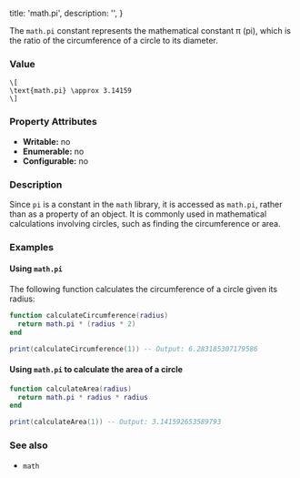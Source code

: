   title: 'math.pi',
  description: '',
}

The `math.pi` constant represents the mathematical constant π (pi), which is the ratio of the circumference of a circle to its diameter.

### Value  

```
\[
\text{math.pi} \approx 3.14159
\]
```

### Property Attributes  

- **Writable:** no  
- **Enumerable:** no  
- **Configurable:** no  

### Description  

Since `pi` is a constant in the `math` library, it is accessed as `math.pi`, rather than as a property of an object. It is commonly used in mathematical calculations involving circles, such as finding the circumference or area.

### Examples  

#### Using `math.pi`

The following function calculates the circumference of a circle given its radius:

```lua
function calculateCircumference(radius)
  return math.pi * (radius * 2)
end

print(calculateCircumference(1)) -- Output: 6.283185307179586
```

#### Using `math.pi` to calculate the area of a circle

```lua
function calculateArea(radius)
  return math.pi * radius * radius
end

print(calculateArea(1)) -- Output: 3.141592653589793
```

### See also  

- `math`  